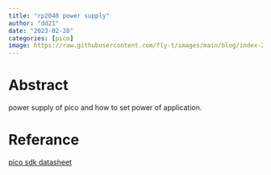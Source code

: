```yaml
---
title: "rp2040 power supply" 
author: "dd21"
date: "2023-02-28" 
categories: [pico]
image: https://raw.githubusercontent.com/fly-t/images/main/blog/index-2023-02-28-11-33-04.png
---
```



# Abstract

power supply of pico and how to set power of application.

# Referance

[pico sdk datasheet](https://datasheets.raspberrypi.org/rp2040/rp2040_datasheet.pdf)


